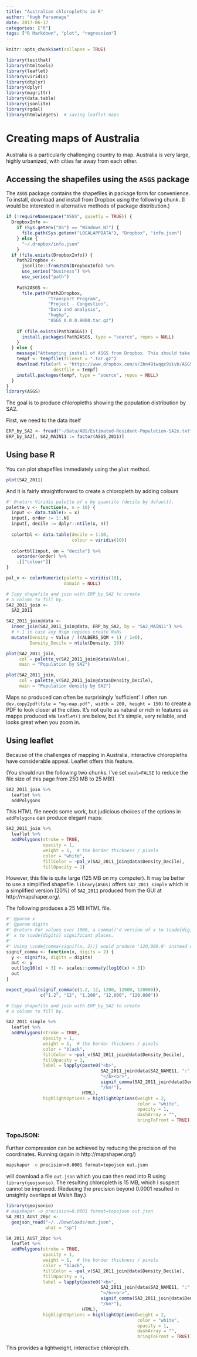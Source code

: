 ```yaml
---
title: "Australian chloropleths in R"
author: "Hugh Parsonage"
date: 2017-06-17
categories: ["R"]
tags: ["R Markdown", "plot", "regression"]
---
```


```r
knitr::opts_chunk$set(collapse = TRUE)
```

```r
library(testthat)
library(htmltools)
library(leaflet)
library(viridis)
library(dtplyr)
library(dplyr)
library(magrittr)
library(data.table)
library(jsonlite)
library(rgdal)
library(htmlwidgets)  # saving leaflet maps
```

# Creating maps of Australia
Australia is a particularly challenging country to map.
Australia is very large, highly urbanized, with cities far away from each other.




## Accessing the shapefiles using the `ASGS` package
The `ASGS` package contains the shapefiles in package form for convenience.
To install, download and install from Dropbox using the following chunk. 
(I would be interested in alternative methods of package distribution.)

```r
if (!requireNamespace("ASGS", quietly = TRUE)) {
  DropboxInfo <- 
    if (Sys.getenv("OS") == "Windows_NT") {
      file.path(Sys.getenv("LOCALAPPDATA"), "Dropbox", "info.json")
    } else {
      "~/.dropbox/info.json"
    }
  if (file.exists(DropboxInfo)) {
    Path2Dropbox <- 
      jsonlite::fromJSON(DropboxInfo) %>%
      use_series("business") %>%
      use_series("path")
    
    Path2ASGS <-
      file.path(Path2Dropbox,
                "Transport Program", 
                "Project - Congestion", 
                "Data and analysis",
                "hughp", 
                "ASGS_0.0.0.9000.tar.gz")
    
    if (file.exists(Path2ASGS)) {
      install.packages(Path2ASGS, type = "source", repos = NULL)
    }
  } else {
    message("Attempting install of ASGS from Dropbox. This should take some minutes to download.")
    tempf <- tempfile(fileext = ".tar.gz")
    download.file(url = "https://www.dropbox.com/s/2bn49iwqqc9iivb/ASGS_0.0.0.9000.tar.gz?dl=1",
                  destfile = tempf)
    install.packages(tempf, type = "source", repos = NULL)
  }
}
library(ASGS)
```

The goal is to produce chloropleths showing the population distribution by SA2.

First, we need to the data itself

```r
ERP_by_SA2 <- fread("~/Data/ABS/Estimated-Resident-Population-SA2x.txt")
ERP_by_SA2[, SA2_MAIN11 := factor(ASGS_2011)]
```

## Using base R
You can plot shapefiles immediately using the `plot` method.

```r
plot(SA2_2011)
```

And it is fairly straightforward to create a chloropleth by adding colours

```r
#' @return Viridis palette of x by quantile (decile by default).
palette_v <- function(x, n = 10) {
  input <- data.table(x = x)
  input[, order := 1:.N]
  input[, decile := dplyr::ntile(x, n)]
  
  colortbl <- data.table(decile = 1:10,
                         colour = viridis(10))
  
  colortbl[input, on = "decile"] %>%
    setorder(order) %>%
    .[["colour"]]
}

pal_v <- colorNumeric(palette = viridis(10),
                      domain = NULL)
```

```r
# Copy shapefile and join with ERP_by_SA2 to create
# a column to fill by.
SA2_2011_join <- 
  SA2_2011

SA2_2011_join@data <-
  inner_join(SA2_2011_join@data, ERP_by_SA2, by = "SA2_MAIN11") %>%
  # + 1 in case any 0sqm regions create NaNs
  mutate(Density = Value / ((ALBERS_SQM + 1) / 1e6),
         Density_Decile = ntile(Density, 10))
```

```r
plot(SA2_2011_join,
     col = palette_v(SA2_2011_join@data$Value),
     main = "Population by SA2")
```

```r
plot(SA2_2011_join,
     col = palette_v(SA2_2011_join@data$Density_Decile),
     main = "Population density by SA2")
```

Maps so produced can often be surprisingly 'sufficient'. I often run `dev.copy2pdf(file = "my-map.pdf", width = 200, height = 150)` to 
create a PDF to look closer at the cities. It's not quite as natural or rich in features as mapps produced via `leaflet()` are below, but it's simple, very reliable,
and looks great when you zoom in.

## Using leaflet
Because of the challenges of mapping in Australia,
interactive chloropleths have considerable appeal.
Leaflet offers this feature.

(You should run the following two chunks. I've set `eval=FALSE` to reduce the file size of this page from 250 MB to 25 MB!)

```r
SA2_2011_join %>%
  leaflet %>%
  addPolygons
```

This HTML file needs some work, but judicious choices of the options in `addPolygons` can produce elegant maps:

```r
SA2_2011_join %>%
  leaflet %>%
  addPolygons(stroke = TRUE,
              opacity = 1,
              weight = 1,  # the border thickness / pixels
              color = "white",
              fillColor = ~pal_v(SA2_2011_join@data$Density_Decile), 
              fillOpacity = 1)
```

However, this file is quite large (125 MB on my computer). It may be better to use a simplified shapefile. `library(ASGS)` offers `SA2_2011_simple` which is a simplified version (20\%) of `SA2_2011` produced from the GUI at http://mapshaper.org/.

The following produces a 25 MB HTML file.

```r
#' @param x
#' @param digits
#' @return For values over 1000, a comma()'d version of x to \code{digits} significant figures;  otherwise, 
#' x to \code{digits} significant places.
#' 
#' Using \code{comma(signif(x, 2))} would produce '120,000.0' instead of '120,000'.
signif_comma <- function(x, digits = 2) {
  y <- signif(x, digits = digits)
  out <- y
  out[log10(x) > 3] <- scales::comma(y[log10(x) > 3])
  out
}

expect_equal(signif_comma(c(1.2, 12, 1200, 12000, 120000)),
             c("1.2", "12", "1,200", "12,000", "120,000"))
```

```r
# Copy shapefile and join with ERP_by_SA2 to create
# a column to fill by.

SA2_2011_simple %>%
  leaflet %>%
  addPolygons(stroke = TRUE,
              opacity = 1,
              weight = 1,  # the border thickness / pixels
              color = "black",
              fillColor = ~pal_v(SA2_2011_join@data$Density_Decile), 
              fillOpacity = 1,
              label = lapply(paste0("<b>", 
                                    SA2_2011_join@data$SA2_NAME11, ":",
                                    "</b><br>",
                                    signif_comma(SA2_2011_join@data$Density, 2),
                                    "/km²"),
                             HTML),
              highlightOptions = highlightOptions(weight = 2,
                                                  color = "white",
                                                  opacity = 1,
                                                  dashArray = "",
                                                  bringToFront = TRUE))
```

### TopoJSON:
Further compression can be achieved by reducing the precision of the coordinates.
Running (again in http://mapshaper.org/)

```bash
mapshaper -o precision=0.0001 format=topojson out.json
```

will download a file `out.json` which you can then read into R using `library(geojsonio)`. The resulting chloropleth is 15 MB, which I suspect cannot
be improved. (Reducing the precision beyond 0.0001 resulted in unsightly overlaps at Walsh Bay.)


```r
library(geojsonio)
# mapshaper -o precision=0.0001 format=topojson out.json
SA_2011_AUST_20pc <-
  geojson_read("~/../Downloads/out.json", 
               what = "sp")

SA_2011_AUST_20pc %>%
  leaflet %>%
  addPolygons(stroke = TRUE,
              opacity = 1,
              weight = 1,  # the border thickness / pixels
              color = "black",
              fillColor = ~pal_v(SA2_2011_join@data$Density_Decile), 
              fillOpacity = 1,
              label = lapply(paste0("<b>", 
                                    SA2_2011_join@data$SA2_NAME11, ":",
                                    "</b><br>",
                                    signif_comma(SA2_2011_join@data$Density, 2),
                                    "/km²"),
                             HTML),
              highlightOptions = highlightOptions(weight = 2,
                                                  color = "white",
                                                  opacity = 1,
                                                  dashArray = "",
                                                  bringToFront = TRUE))
```

This provides a lightweight, interactive chloropleth. 

